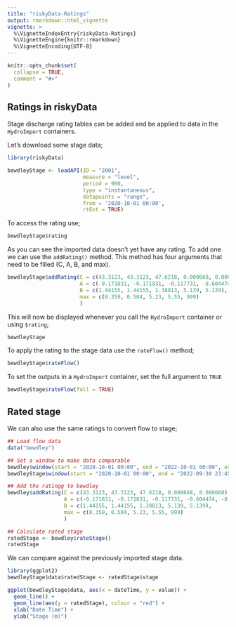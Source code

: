 ```yaml
---
title: "riskyData-Ratings"
output: rmarkdown::html_vignette
vignette: >
  %\VignetteIndexEntry{riskyData-Ratings}
  %\VignetteEngine{knitr::rmarkdown}
  %\VignetteEncoding{UTF-8}
---
```


```r
knitr::opts_chunk$set(
  collapse = TRUE,
  comment = "#>"
)
```

## Ratings in riskyData

Stage discharge rating tables can be added and be applied to data in the 
`HydroImport` containers.

Let's download some stage data;

```r
library(riskyData)
```

```r
bewdleyStage <- loadAPI(ID = "2001",
                        measure = "level",
                        period = 900,
                        type = "instantaneous",
                        datapoints = "range",
                        from = '2020-10-01 00:00', 
                        rtExt = TRUE)


```

To access the rating use; 

```r
bewdleyStage$rating
```

As you can see the imported data doesn't yet have any rating. To add one we can 
use the `addRating()` method. This method has four arguments that need to be 
filled (C, A, B, and max).

```r
bewdleyStage$addRating(C = c(43.3123, 43.3123, 47.6218, 0.000668, 0.000668),
                       A = c(-0.171831, -0.171831, -0.117731, -8.604474, -8.604474),
                       B = c(1.44155, 1.44155, 1.38813, 5.139, 5.139),
                       max = c(0.359, 0.504, 5.23, 5.55, 999)
                       )
```

This will now be displayed whenever you call the `HydroImport` container or 
using `$rating`;

```r
bewdleyStage
```

To apply the rating to the stage data use the `rateFlow()` method;

```r
bewdleyStage$rateFlow()
```

To set the outputs in a `HydroImport` container, set the full argument to `TRUE`

```r
bewdleyStage$rateFlow(full = TRUE)
```

## Rated stage

We can also use the same ratings to convert flow to stage;

```r
## Load flow data
data("bewdley")

## Set a window to make data comparable
bewdley$window(start = "2020-10-01 00:00", end = "2022-10-01 00:00", export = "snip")
bewdleyStage$window(start = "2020-10-01 00:00", end = "2022-09-30 23:45:00", export = "snip")

## Add the ratingg to bewdley
bewdley$addRating(C = c(43.3123, 43.3123, 47.6218, 0.000668, 0.000668),
                  A = c(-0.171831, -0.171831, -0.117731, -8.604474, -8.604474),
                  B = c(1.44155, 1.44155, 1.38813, 5.139, 5.139),
                  max = c(0.359, 0.504, 5.23, 5.55, 999)
                  )

## Calculate rated stage
ratedStage <- bewdley$rateStage()
ratedStage
```

We can compare against the previously imported stage data.

```r
library(ggplot2)
bewdleyStage$data$ratedStage <- ratedStage$stage
```

```r
ggplot(bewdleyStage$data, aes(x = dateTime, y = value)) +
  geom_line() + 
  geom_line(aes(y = ratedStage), colour = "red") +
  xlab("Date Time") +
  ylab("Stage (m)")
```
